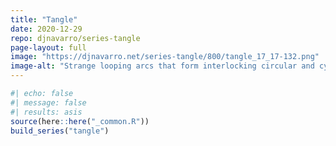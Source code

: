 ```yaml
---
title: "Tangle"
date: 2020-12-29
repo: djnavarro/series-tangle
page-layout: full
image: "https://djnavarro.net/series-tangle/800/tangle_17_17-132.png"
image-alt: "Strange looping arcs that form interlocking circular and cylindrical patterns"
---
```

   
::: {.grid}
  
```r
#| echo: false
#| message: false
#| results: asis
source(here::here("_common.R"))
build_series("tangle")
```
   
:::
   
